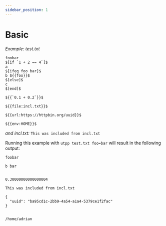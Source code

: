 ```yaml
---
sidebar_position: 1
---
```


# Basic

*Example: test.txt*
```
foobar
$[if `1 + 2 == 4`]$
a
$[ifeq foo bar]$
b ${{foo}}$
$[else]$
c
$[end]$

${{`0.1 + 0.2`}}$

${{file:incl.txt}}$

${{url:https://httpbin.org/uuid}}$

${{env:HOME}}$
```
*and incl.txt:* `This was included from incl.txt`

Running this example with `utpp test.txt foo=bar` will result in the following output:
```
foobar

b bar


0.30000000000000004

This was included from incl.txt

{
  "uuid": "ba95cd1c-2bb9-4a54-a1a4-5379ce1f2fac"
}


/home/adrian
```